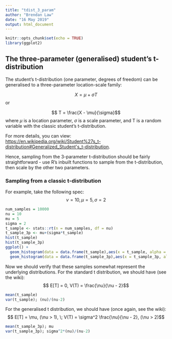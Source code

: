 ```yaml
---
title: "tdist_3_param"
author: "Brendan Law"
date: "16 May 2019"
output: html_document
---
```


```r
knitr::opts_chunk$set(echo = TRUE)
library(ggplot2)
```


## The three-parameter (generalised) student's t-distribution 

The student's t-distribution (one parameter, degrees of freedom) can be generalised to a three-parameter location-scale family:

$$ X = \mu + \sigma T$$ or

$$ T = \frac{X - \mu}{\sigma}$$
where $\mu$ is a location parameter, $\sigma$ is a scale parameter, and T is a random variable with the classic student's t-distribution.

For more details, you can view: <https://en.wikipedia.org/wiki/Student%27s_t-distribution#Generalized_Student's_t-distribution>.

Hence, sampling from the 3-parameter t-distribution should be fairly straightforward - use R's inbuilt functions to sample from the t-distribution, then scale by the other two parameters.

### Sampling from a classic t-distribution
For example, take the following spec:
$$ \nu = 10, \mu = 5, \sigma = 2 $$
```r
num_samples = 10000
nu = 10
mu = 5
sigma = 2
t_sample <- stats::rt(n = num_samples, df = nu)
t_sample_3p <- mu+(sigma*t_sample)
hist(t_sample)
hist(t_sample_3p)
ggplot() +
  geom_histogram(data = data.frame(t_sample),aes(x = t_sample, alpha = 0.5, fill = "classic")) +
  geom_histogram(data = data.frame(t_sample_3p),aes(x = t_sample_3p, alpha = 0.5, fill = "3param"))
```

Now we should verify that these samples somewhat represent the underlying distributions. For the standard t distribution, we should have (see the wiki):
$$ E[T] = 0, V(T) = \frac{\nu}{\nu - 2}$$
```r
mean(t_sample)
var(t_sample); (nu)/(nu-2)
```

For the generalised t distribution, we should have (once again, see the wiki):
$$ E[T] = \mu, (\nu > 1), \; V(T) = \sigma^2 \frac{\nu}{\nu - 2}, (\nu > 2)$$
```r
mean(t_sample_3p); mu
var(t_sample_3p); sigma^2*(nu)/(nu-2)
```
